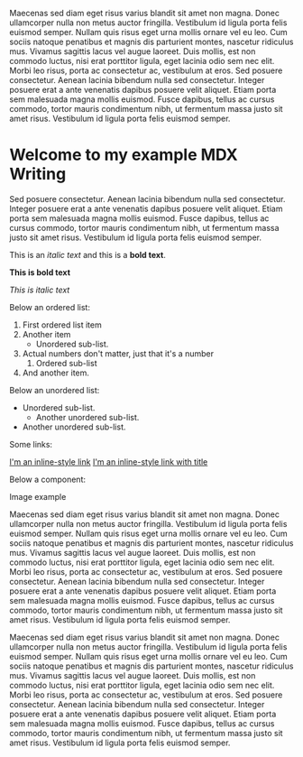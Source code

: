 

Maecenas sed diam eget risus varius blandit sit amet non magna. Donec ullamcorper nulla non metus auctor fringilla. Vestibulum id ligula porta felis euismod semper.
Nullam quis risus eget urna mollis ornare vel eu leo. Cum sociis natoque penatibus et magnis dis parturient montes, nascetur ridiculus mus. Vivamus sagittis lacus vel augue laoreet.
Duis mollis, est non commodo luctus, nisi erat porttitor ligula, eget lacinia odio sem nec elit. Morbi leo risus, porta ac consectetur ac, vestibulum at eros. Sed posuere consectetur.
Aenean lacinia bibendum nulla sed consectetur. Integer posuere erat a ante venenatis dapibus posuere velit aliquet. Etiam porta sem malesuada magna mollis euismod.
Fusce dapibus, tellus ac cursus commodo, tortor mauris condimentum nibh, ut fermentum massa justo sit amet risus. Vestibulum id ligula porta felis euismod semper.

# Welcome to my example MDX Writing

Sed posuere consectetur. Aenean lacinia bibendum nulla sed consectetur. Integer posuere erat a ante venenatis dapibus posuere velit aliquet. Etiam porta sem malesuada magna mollis euismod. Fusce dapibus, tellus ac cursus commodo, tortor mauris condimentum nibh, ut fermentum massa justo sit amet risus. Vestibulum id ligula porta felis euismod semper.

This is an _italic text_ and this is a **bold text**.

**This is bold text**

_This is italic text_

Below an ordered list:

1. First ordered list item
2. Another item
   - Unordered sub-list.
3. Actual numbers don't matter, just that it's a number
   1. Ordered sub-list
4. And another item.

Below an unordered list:

- Unordered sub-list.
  - Another unordered sub-list.
- Another unordered sub-list.

Some links:

[I'm an inline-style link](https://www.google.com)
[I'm an inline-style link with title](https://www.google.com "Google's Homepage")

Below a component:

<TestMdxComponent />

Image example

Maecenas sed diam eget risus varius blandit sit amet non magna. Donec ullamcorper nulla non metus auctor fringilla. Vestibulum id ligula porta felis euismod semper.
Nullam quis risus eget urna mollis ornare vel eu leo. Cum sociis natoque penatibus et magnis dis parturient montes, nascetur ridiculus mus. Vivamus sagittis lacus vel augue laoreet.
Duis mollis, est non commodo luctus, nisi erat porttitor ligula, eget lacinia odio sem nec elit. Morbi leo risus, porta ac consectetur ac, vestibulum at eros. Sed posuere consectetur.
Aenean lacinia bibendum nulla sed consectetur. Integer posuere erat a ante venenatis dapibus posuere velit aliquet. Etiam porta sem malesuada magna mollis euismod.
Fusce dapibus, tellus ac cursus commodo, tortor mauris condimentum nibh, ut fermentum massa justo sit amet risus. Vestibulum id ligula porta felis euismod semper.

<MarkdownImage alt="Example image" src={ExampleImage} />

<MarkdownImage alt="Example image wide" src={ExampleImageWide} wide />

<MarkdownImage alt="Example image wide" showCaption src={ExampleImageWide} wide />

<MarkdownVideo
  src="https://commondatastorage.googleapis.com/gtv-videos-bucket/sample/BigBuckBunny.mp4"
  title="Example video"
  controls
/>

<MarkdownVideo
  src="https://commondatastorage.googleapis.com/gtv-videos-bucket/sample/BigBuckBunny.mp4"
  wide
  title="Example video"
  showCaption
  controls
/>

<MarkdownVideo
  src="https://commondatastorage.googleapis.com/gtv-videos-bucket/sample/BigBuckBunny.mp4"
  title="Example video"
  wide
  autoPlay
  muted
  loop
/>

Maecenas sed diam eget risus varius blandit sit amet non magna. Donec ullamcorper nulla non metus auctor fringilla.
Vestibulum id ligula porta felis euismod semper. Nullam quis risus eget urna mollis ornare vel eu leo. Cum sociis
natoque penatibus et magnis dis parturient montes, nascetur ridiculus mus. Vivamus sagittis lacus vel augue laoreet.
Duis mollis, est non commodo luctus, nisi erat porttitor ligula, eget lacinia odio sem nec elit. Morbi leo risus, porta
ac consectetur ac, vestibulum at eros. Sed posuere consectetur. Aenean lacinia bibendum nulla sed consectetur. Integer
posuere erat a ante venenatis dapibus posuere velit aliquet. Etiam porta sem malesuada magna mollis euismod. Fusce
dapibus, tellus ac cursus commodo, tortor mauris condimentum nibh, ut fermentum massa justo sit amet risus. Vestibulum
id ligula porta felis euismod semper.
